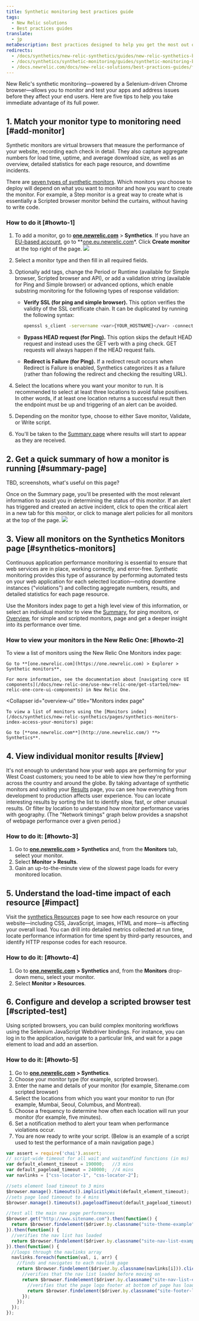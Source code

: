 ```yaml
---
title: Synthetic monitoring best practices guide
tags:
  - New Relic solutions
  - Best practices guides
translate:
  - jp
metaDescription: Best practices designed to help you get the most out of New Relic's synthetic monitoring.
redirects:
  - /docs/synthetics/new-relic-synthetics/guides/new-relic-synthetics-best-practices-guide
  - /docs/synthetics/synthetic-monitoring/guides/synthetic-monitoring-best-practices-guide
  - /docs.newrelic.com/docs/new-relic-solutions/best-practices-guides/full-stack-observability/synthetic-monitoring-best-practices-guide
---
```


New Relic's synthetic monitoring—powered by a Selenium-driven Chrome browser—allows you to monitor and test your apps and address issues before they affect your end users. Here are five tips to help you take immediate advantage of its full power.

## 1. Match your monitor type to monitoring need [#add-monitor]

Synthetic monitors are virtual browsers that measure the performance of your website, recording each check in detail. They also capture aggregate numbers for load time, uptime, and average download size, as well as an overview, detailed statistics for each page resource, and downtime incidents.

There are [seven types of synthetic monitors](/docs/synthetics/synthetic-monitoring/getting-started/types-synthetic-monitors). Which monitors you choose to deploy will depend on what you want to monitor and how you want to create the monitor. For example, a Step monitor is a great way to create what is essentially a Scripted browser monitor behind the curtains, without having to write code.

### How to do it [#howto-1]

1. To add a monitor, go to **[one.newrelic.com](http://one.newrelic.com)** > **Synthetics**. If you have an [EU-based account](/docs/using-new-relic/welcome-new-relic/get-started/introduction-eu-region-data-center), go to  **[one.eu.newrelic.com](http://one.eu.newrelic.com)*. Click **Create monitor** at the top right of the page.
    ![](/src/images/synthetics-create-monitor.png)
2. Select a monitor type and then fill in all required fields.
3. Optionally add tags, change the Period or Runtime (available for Simple browser, Scripted browser and API), or add a validation string (available for Ping and Simple browser) or advanced options, which enable substring monitoring for the following types of response validation:

   * **Verify SSL (for ping and simple browser).** This option verifies the validity of the SSL certificate chain. It can be duplicated by running the following syntax:

     ```sh
     openssl s_client -servername <var>{YOUR_HOSTNAME}</var> -connect <var>{YOUR_HOSTNAME</var>}:443 -CApath /etc/ssl/certs > /dev/null
     ```

   * **Bypass HEAD request (for Ping).** This option skips the default HEAD request and instead uses the GET verb with a ping check. GET requests will always happen if the HEAD request fails.
   * **Redirect is Failure (for Ping).** If a redirect result occurs when Redirect is Failure is enabled, Synthetics categorizes it as a failure (rather than following the redirect and checking the resulting URL).

4. Select the locations where you want your monitor to run. It is recommended to select at least three locations to avoid false positives. In other words, if at least one location returns a successful result then the endpoint must be up and triggering of an alert can be avoided.
5. Depending on the monitor type, choose to either Save monitor, Validate, or Write script.
6. You'll be taken to the [Summary page](#summary-page) where results will start to appear as they are received.

## 2. Get a quick summary of how a monitor is running [#summary-page]

TBD, screenshots, what's useful on this page?

Once on the Summary page, you'll be presented with the most relevant information to assist you in determining the status of this monitor. If an alert has triggered and created an active incident, click to open the critical alert in a new tab for this monitor, or click to manage alert policies for all monitors at the top of the page.
![](/src/images/synthetics-monitor-critical-alert.png)

## 3. View all monitors on the Synthetics Monitors page [#synthetics-monitors]

Continuous application performance monitoring is essential to ensure that web services are in place, working correctly, and error-free. Synthetic monitoring provides this type of assurance by performing automated tests on your web application for each selected location—noting downtime instances ("violations") and collecting aggregate numbers, results, and detailed statistics for each page resource.

Use the Monitors index page to get a high level view of this information, or select an individual monitor to view the [Summary](/docs/new-relic-one-monitors-index), for ping monitors, or [Overview](/docs/synthetics/new-relic-synthetics/pages/synthetics-overview-page-view-monitors-performance), for simple and scripted monitors, page and get a deeper insight into its performance over time.

### How to view your monitors in the New Relic One: [#howto-2]

<CollapserGroup>
  <Collapser
    id="summary-ui"
    title="New Relic Explorer"
  >
    To view a list of monitors using the New Relic One Monitors index page:

    Go to **[one.newrelic.com](https://one.newrelic.com) > Explorer > Synthetic monitors**.

    For more information, see the documentation about [navigating core UI components](/docs/new-relic-one/use-new-relic-one/get-started/new-relic-one-core-ui-components) in New Relic One.
  </Collapser>

  <Collapser
    id="overview-ui"
    title="Monitors index page"
  >
    To view a list of monitors using the [Monitors index](/docs/synthetics/new-relic-synthetics/pages/synthetics-monitors-index-access-your-monitors) page:

    Go to [**one.newrelic.com**](http://one.newrelic.com/) **> Synthetics**.
  </Collapser>
</CollapserGroup>

## 4. View individual monitor results [#view]

It's not enough to understand how your web apps are performing for your West Coast customers; you need to be able to view how they're performing across the country and around the globe. By taking advantage of synthetic monitors and visiting your [Results](/docs/synthetics/new-relic-synthetics/pages/synthetics-results-access-individual-monitor-runs) page, you can see how everything from development to production affects user experience. You can locate interesting results by sorting the list to identify slow, fast, or other unusual results. Or filter by location to understand how monitor performance varies with geography. (The "Network timings" graph below provides a snapshot of webpage performance over a given period.)

### How to do it: [#howto-3]

1. Go to [**one.newrelic.com**](http://one.newrelic.com/) **> Synthetics** and, from the **Monitors** tab, select your monitor.
2. Select **Monitor > Results**.
3. Gain an up-to-the-minute view of the slowest page loads for every monitored location.

## 5. Understand the load-time impact of each resource [#impact]

Visit the [synthetics Resources](/docs/synthetics/new-relic-synthetics/pages/synthetics-resources-understand-load-times) page to see how each resource on your website—including CSS, JavaScript, images, HTML and more—is affecting your overall load. You can drill into detailed metrics collected at run time, locate performance information for time spent by third-party resources, and identify HTTP response codes for each resource.

### How to do it: [#howto-4]

1. Go to [**one.newrelic.com**](http://one.newrelic.com/) **> Synthetics** and, from the **Monitors** drop-down menu, select your monitor.
2. Select **Monitor > Resources**.

## 6. Configure and develop a scripted browser test [#scripted-test]

Using scripted browsers, you can build complex monitoring workflows using the Selenium JavaScript Webdriver bindings. For instance, you can log in to the application, navigate to a particular link, and wait for a page element to load and add an assertion.

### How to do it: [#howto-5]

1. Go to [**one.newrelic.com**](http://one.newrelic.com/) **> Synthetics**.
2. Choose your monitor type (for example, scripted browser).
3. Enter the name and details of your monitor (for example, Sitename.com scripted browser)
4. Select the locations from which you want your monitor to run (for example, Mumbai, Seoul, Columbus, and Montreal).
5. Choose a frequency to determine how often each location will run your monitor (for example, five minutes).
6. Set a notification method to alert your team when performance violations occur.
7. You are now ready to write your script. (Below is an example of a script used to test the performance of a main navigation page.)

```js
var assert = require('chai').assert;
// script-wide timeout for all wait and waitandfind functions (in ms)
var default_element_timeout = 190000;   //3 mins
var default_pageload_timeout = 240000;  //4 mins
var navlinks = ["css-locator-1", "css-locator-2"];

//sets element load timeout to 3 mins
$browser.manage().timeouts().implicitlyWait(default_element_timeout);
//sets page load timoeout to 4 mins
$browser.manage().timeouts().pageloadTimeout(default_pageload_timeout);

//test all the main nav page performances
$browser.get("http://www.sitename.com").then(function() {
  return $browser.findelement($driver.by.classname("site-theme-example"));
}).then(function() {
  //verifies the nav list has loaded
  return $browser.findelement($driver.by.classname("site-nav-list-example"));
}).then(function() {
  //loops through the navlinks array
  navlinks.foreach(function(val, i, arr) {
    //finds and navigates to each navlink page
    return $browser.findelement($driver.by.classname(navlinks[i])).click().then(function() {
      //verifies that the nav list loaded before moving on
      return $browser.findelement($driver.by.classname("site-nav-list-example")).then(function() {
        //verifies that the page logo footer at bottom of page has loaded
        return $browser.findelement($driver.by.classname("site-footer-logo"));
      });
    });
  });
});
```
